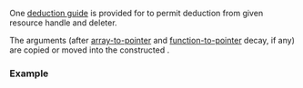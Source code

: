 {{title|deduction guides for {{tt|std::experimental::unique_resource}}}}
{{cpp/experimental/unique_resource/navbar}}
{{ddcl|since=libfund_ts_3|header=experimental/scope|
template&lt; class R, class D &gt;
unique_resource( R, D ) -&gt; unique_resource&lt;R, D&gt;;
}}

One [[cpp/language/class template argument deduction|deduction guide]] is provided for {{lc|std::experimental::unique_resource}} to permit deduction from given resource handle and deleter.

The arguments (after [[cpp/language/implicit conversion#Array to pointer conversion|array-to-pointer]] and [[cpp/language/implicit conversion#Function to pointer|function-to-pointer]] decay, if any) are copied or moved into the constructed {{tt|unique_resource}}.

===Example===
{{example}}

{{langlinks|ja|zh}}